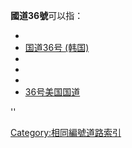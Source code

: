 '''國道36號'''可以指：
* {{Link-ja|國道36號 (日本)|国道36号}}
* [[国道36号_(韩国)|国道36号 (韩国)]]
* {{Link-fr|國道36號 (法國)|Route nationale 36 (France)}}
* {{Link-en|國道36號 (印度)|National Highway 36 (India)}}
* {{Link-en|國道36號 (伊朗)|Road 36 (Iran)}}
* [[36号美国国道|36号美国国道]]

{{Roadindex}}
[[Category:相同編號道路索引|Category:相同編號道路索引]]''